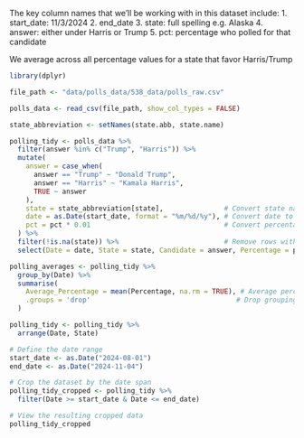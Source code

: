 
The key column names that we'll be working with in this dataset include:
1. start_date: 11/3/2024
2. end_date
3. state: full spelling e.g. Alaska
4. answer: either under Harris or Trump
5. pct: percentage who polled for that candidate

We average across all percentage values for a state that favor Harris/Trump

```r
library(dplyr)

file_path <- "data/polls_data/538_data/polls_raw.csv"

polls_data <- read_csv(file_path, show_col_types = FALSE)

state_abbreviation <- setNames(state.abb, state.name)

polling_tidy <- polls_data %>%
  filter(answer %in% c("Trump", "Harris")) %>%
  mutate(
    answer = case_when(
      answer == "Trump" ~ "Donald Trump",
      answer == "Harris" ~ "Kamala Harris",
      TRUE ~ answer
    ),
    state = state_abbreviation[state],               # Convert state names to abbreviations
    date = as.Date(start_date, format = "%m/%d/%y"), # Convert date to standard format
    pct = pct * 0.01                                 # Convert percentages to proportion
  ) %>%
  filter(!is.na(state)) %>%                          # Remove rows with NA in state column
  select(Date = date, State = state, Candidate = answer, Percentage = pct)

polling_averages <- polling_tidy %>%
  group_by(Date) %>%
  summarise(
    Average_Percentage = mean(Percentage, na.rm = TRUE), # Average percentage
    .groups = 'drop'                                    # Drop grouping
  )

polling_tidy <- polling_tidy %>%
  arrange(Date, State)

# Define the date range
start_date <- as.Date("2024-08-01")
end_date <- as.Date("2024-11-04")

# Crop the dataset by the date span
polling_tidy_cropped <- polling_tidy %>%
  filter(Date >= start_date & Date <= end_date)

# View the resulting cropped data
polling_tidy_cropped

```